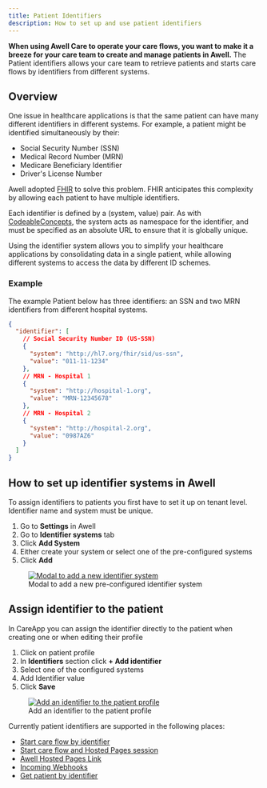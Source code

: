 ```yaml
---
title: Patient Identifiers
description: How to set up and use patient identifiers
---
```


**When using Awell Care to operate your care flows, you want to make it a breeze for your care team to create and manage patients in Awell.** The Patient identifiers allows your care team to retrieve patients and starts care flows by identifiers from different systems.

## Overview

One issue in healthcare applications is that the same patient can have many different identifiers in different systems. For example, a patient might be identified simultaneously by their:

- Social Security Number (SSN)
- Medical Record Number (MRN)
- Medicare Beneficiary Identifier
- Driver's License Number

Awell adopted [FHIR](https://hl7.org/fhir/r4/datatypes.html#Identifier) to solve this problem. FHIR anticipates this complexity by allowing each patient to have multiple identifiers.

Each identifier is defined by a (system, value) pair. As with [CodeableConcepts](https://build.fhir.org/ig/HL7/phd/CodeableConcepts.html#:~:text=The%20CodeableConcept%20is%20used%20quite,in%20several%20different%20coding%20systems.), the system acts as namespace for the identifier, and must be specified as an absolute URL to ensure that it is globally unique.

Using the identifier system allows you to simplify your healthcare applications by consolidating data in a single patient, while allowing different systems to access the data by different ID schemes.

### Example

The example Patient below has three identifiers: an SSN and two MRN identifiers from different hospital systems.

```json
{
  "identifier": [
    // Social Security Number ID (US-SSN)
    {
      "system": "http://hl7.org/fhir/sid/us-ssn",
      "value": "011-11-1234"
    },
    // MRN - Hospital 1
    {
      "system": "http://hospital-1.org",
      "value": "MRN-12345678"
    },
    // MRN - Hospital 2
    {
      "system": "http://hospital-2.org",
      "value": "0987AZ6"
    }
  ]
}
```

## How to set up identifier systems in Awell

To assign identifiers to patients you first have to set it up on tenant level. Identifier name and system must be unique. 

1. Go to **Settings** in Awell
2. Go to **Identifier systems** tab
3. Click **Add System**
4. Either create your system or select one of the pre-configured systems
5. Click **Add**

<figure className="w-full flex flex-col justify-center text-center relative">
  <div className="bg-white p-4 w-3/4 mx-auto rounded-md">
    <a
      href="https://res.cloudinary.com/da7x4rzl4/image/upload/v1710145639/identifier_system_modal.png"
      target="_blank"
      title="Modal to add a new identifier system"
    >
      <img
        src="https://res.cloudinary.com/da7x4rzl4/image/upload/v1710145639/identifier_system_modal.png"
        alt="Modal to add a new identifier system"
      />
    </a>
  </div>
  <figcaption className="dark:text-slate-400 pt-2">
    Modal to add a new pre-configured identifier system
  </figcaption>
</figure>

## Assign identifier to the patient

In CareApp you can assign the identifier directly to the patient when creating one or when editing their profile 

1. Click on patient profile
2. In **Identifiers** section click **+ Add identifier**
3. Select one of the configured systems
4. Add Identifier value
5. Click **Save**

<figure className="w-full flex flex-col justify-center text-center relative">
  <div className="bg-white p-4 w-3/4 mx-auto rounded-md">
    <a
      href="https://res.cloudinary.com/da7x4rzl4/image/upload/v1710145683/identifier_patient_profile.png"
      target="_blank"
      title="Add an identifier to the patient profile"
    >
      <img
        src="https://res.cloudinary.com/da7x4rzl4/image/upload/v1710145683/identifier_patient_profile.png"
        alt="Add an identifier to the patient profile"
      />
    </a>
  </div>
  <figcaption className="dark:text-slate-400 pt-2">
    Add an identifier to the patient profile
  </figcaption>
</figure>

Currently patient identifiers are supported in the following places: 

- [Start care flow by identifier](https://developers.awellhealth.com/awell-orchestration/api-reference/mutations/start-careflow-with-patient-identifier)
- [Start care flow and Hosted Pages session](https://developers.awellhealth.com/awell-orchestration/api-reference/mutations/start-pathway-and-hosted-pages-session)
- [Awell Hosted Pages Link](https://developers.awellhealth.com/awell-orchestration/docs/trigger-care-flows/trigger-types/awell-hosted-pages-link)
- [Incoming Webhooks](https://developers.awellhealth.com/awell-orchestration/docs/trigger-care-flows/trigger-types/incoming-webhooks)
- [Get patient by identifier](https://developers.awellhealth.com/awell-orchestration/api-reference/queries/get-patient-by-identifier)